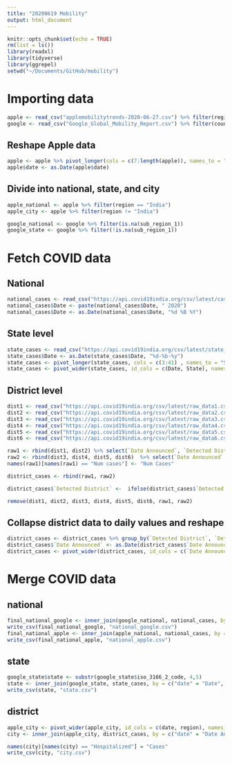 ```yaml
---
title: "20200619 Mobility"
output: html_document
---
```


```r
knitr::opts_chunk$set(echo = TRUE)
rm(list = ls())
library(readxl)
library(tidyverse)
library(ggrepel)
setwd("~/Documents/GitHub/mobility")
```

# Importing data
```r
apple <- read_csv("applemobilitytrends-2020-06-27.csv") %>% filter(region == "India" | country == "India")
google <- read_csv("Google_Global_Mobility_Report.csv") %>% filter(country_region == "India")
```

## Reshape Apple data
```r
apple <- apple %>% pivot_longer(cols = c(7:length(apple)), names_to = "date")
apple$date <- as.Date(apple$date)
```

## Divide into national, state, and city
```r
apple_national <- apple %>% filter(region == "India")
apple_city <- apple %>% filter(region != "India")

google_national <- google %>% filter(is.na(sub_region_1))
google_state <- google %>% filter(!is.na(sub_region_1))
```

# Fetch COVID data 

## National
```r
national_cases <- read_csv("https://api.covid19india.org/csv/latest/case_time_series.csv")
national_cases$Date <- paste(national_cases$Date, " 2020")
national_cases$Date <- as.Date(national_cases$Date, "%d %B %Y")
```
## State level
```r
state_cases <- read_csv("https://api.covid19india.org/csv/latest/state_wise_daily.csv")
state_cases$Date <- as.Date(state_cases$Date, "%d-%b-%y")
state_cases <- pivot_longer(state_cases, cols = c(3:41) , names_to = "State")
state_cases <- pivot_wider(state_cases, id_cols = c(Date, State), names_from = "Status", values_from = "value")
```

## District level
```r
dist1 <- read_csv("https://api.covid19india.org/csv/latest/raw_data1.csv") %>% filter(`Detected State` == "Delhi" | `Detected District` == "Mumbai" | `Detected District` == "Pune" | `Detected District` == "Hyderabad" | `Detected District` == "Bengaluru Urban" | `Detected District` == "Chennai")
dist2 <- read_csv("https://api.covid19india.org/csv/latest/raw_data2.csv") %>% filter(`Detected State` == "Delhi" | `Detected District` == "Mumbai" | `Detected District` == "Pune" | `Detected District` == "Hyderabad" | `Detected District` == "Bengaluru Urban" | `Detected District` == "Chennai")
dist3 <- read_csv("https://api.covid19india.org/csv/latest/raw_data3.csv") %>% filter(`Detected State` == "Delhi" | `Detected District` == "Mumbai" | `Detected District` == "Pune" | `Detected District` == "Hyderabad" | `Detected District` == "Bengaluru Urban" | `Detected District` == "Chennai")
dist4 <- read_csv("https://api.covid19india.org/csv/latest/raw_data4.csv") %>% filter(`Detected State` == "Delhi" | `Detected District` == "Mumbai" | `Detected District` == "Pune" | `Detected District` == "Hyderabad" | `Detected District` == "Bengaluru Urban" | `Detected District` == "Chennai")
dist5 <- read_csv("https://api.covid19india.org/csv/latest/raw_data5.csv") %>% filter(`Detected State` == "Delhi" | `Detected District` == "Mumbai" | `Detected District` == "Pune" | `Detected District` == "Hyderabad" | `Detected District` == "Bengaluru Urban" | `Detected District` == "Chennai")
dist6 <- read_csv("https://api.covid19india.org/csv/latest/raw_data6.csv") %>% filter(`Detected State` == "Delhi" | `Detected District` == "Mumbai" | `Detected District` == "Pune" | `Detected District` == "Hyderabad" | `Detected District` == "Bengaluru Urban" | `Detected District` == "Chennai")
```

```r
raw1 <- rbind(dist1, dist2) %>% select(`Date Announced`, `Detected District`, `Detected State`, `Num cases`, `Current Status`)
raw2 <- rbind(dist3, dist4, dist5, dist6)  %>% select(`Date Announced`, `Detected District`, `Detected State`, `Num Cases`, `Current Status`)
names(raw1)[names(raw1) == "Num cases"] <- "Num Cases"

district_cases <- rbind(raw1, raw2)
```


```r
district_cases$`Detected District` <-  ifelse(district_cases$`Detected State` == "Delhi", "Delhi", district_cases$`Detected State`)
```

```r
remove(dist1, dist2, dist3, dist4, dist5, dist6, raw1, raw2)
```

## Collapse district data to daily values and reshape
```r
district_cases <- district_cases %>% group_by(`Detected District`, `Detected State`, `Date Announced`, `Current Status`) %>% summarize(value = sum(`Num Cases`))
district_cases$`Date Announced` <- as.Date(district_cases$`Date Announced`, "%d/%m/%Y")
district_cases <- pivot_wider(district_cases, id_cols = c(`Date Announced`, `Detected District`, `Detected State`), names_from = `Current Status`, values_from = value)
```

# Merge COVID data

## national
```r
final_national_google <- inner_join(google_national, national_cases, by = c("date" = "Date"))
write_csv(final_national_google, "national_google.csv")
final_national_apple <- inner_join(apple_national, national_cases, by = c("date" = "Date"))
write_csv(final_national_apple, "national_apple.csv")
```

## state
```r
google_state$state <- substr(google_state$iso_3166_2_code, 4,5)
state <- inner_join(google_state, state_cases, by = c("date" = "Date", "state" = "State"))
write_csv(state, "state.csv")

```

## district
```r
apple_city <- pivot_wider(apple_city, id_cols = c(date, region), names_from = transportation_type, values_from = value)
city <- inner_join(apple_city, district_cases, by = c("date" = "Date Announced", "region" = "Detected District"))

names(city)[names(city) == "Hospitalized"] = "Cases"
write_csv(city, "city.csv")
```


